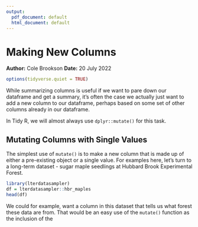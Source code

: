 ```yaml
---
output:
  pdf_document: default
  html_document: default
---
```

# Making New Columns
**Author:** Cole Brookson
**Date:** 20 July 2022

```r
options(tidyverse.quiet = TRUE)
```

While summarizing columns is useful if we want to pare down our dataframe and get a summary, it's often the case we actually just want to add a new column to our dataframe, perhaps based on some set of other columns already in our dataframe. 

In Tidy R, we will almost always use `dplyr::mutate()` for this task. 

## Mutating Columns with Single Values

The simplest use of `mutate()` is to make a new column that is made up of either a pre-existing object or a single value. For examples here, let's turn to a long-term dataset - sugar maple seedlings at Hubbard Brook Experimental Forest. 

```r
library(lterdatasampler)
df = lterdatasampler::hbr_maples
head(df)
```

We could for example, want a column in this dataset that tells us what forest these data are from. That would be an easy use of the `mutate()` function as the inclusion of the 